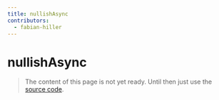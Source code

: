 ```yaml
---
title: nullishAsync
contributors:
  - fabian-hiller
---
```


# nullishAsync

> The content of this page is not yet ready. Until then just use the [source code](https://github.com/fabian-hiller/valibot/blob/main/library/src/schemas/nullish/nullishAsync.ts).
